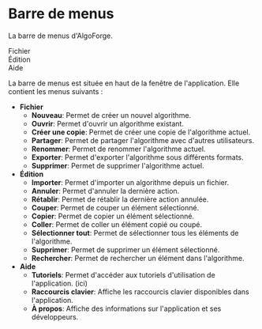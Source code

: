 # Barre de menus

La barre de menus d'AlgoForge.

<div
	style={{
		display: "flex",
		flexDirection: "row",
		alignItems: "center",
		padding: "0.5rem",
		borderRadius: "5px",
		gap: "1.5rem",
	}}
>
	<div>Fichier</div>
	<div>Édition</div>
	<div>Aide</div>
</div>

La barre de menus est située en haut de la fenêtre de l'application. Elle contient les menus suivants :

-   **Fichier**
    -   **Nouveau**: Permet de créer un nouvel algorithme.
    -   **Ouvrir**: Permet d'ouvrir un algorithme existant.
    -   **Créer une copie**: Permet de créer une copie de l'algorithme actuel.
    -   **Partager**: Permet de partager l'algorithme avec d'autres utilisateurs.
    -   **Renommer**: Permet de renommer l'algorithme actuel.
    -   **Exporter**: Permet d'exporter l'algorithme sous différents formats.
    -   **Supprimer**: Permet de supprimer l'algorithme actuel.
-   **Édition**
    -   **Importer**: Permet d'importer un algorithme depuis un fichier.
    -   **Annuler**: Permet d'annuler la dernière action.
    -   **Rétablir**: Permet de rétablir la dernière action annulée.
    -   **Couper**: Permet de couper un élément sélectionné.
    -   **Copier**: Permet de copier un élément sélectionné.
    -   **Coller**: Permet de coller un élément copié ou coupé.
    -   **Sélectionner tout**: Permet de sélectionner tous les éléments de l'algorithme.
    -   **Supprimer**: Permet de supprimer un élément sélectionné.
    -   **Rechercher**: Permet de rechercher un élément dans l'algorithme.
-   **Aide**
    -   **Tutoriels**: Permet d'accéder aux tutoriels d'utilisation de l'application. (ici)
    -   **Raccourcis clavier**: Affiche les raccourcis clavier disponibles dans l'application.
    -   **À propos**: Affiche des informations sur l'application et ses développeurs.
